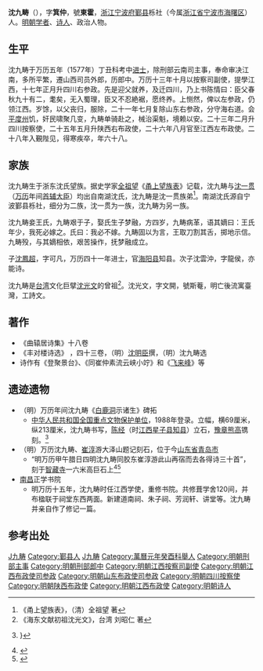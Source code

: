 {{明清人物信息框
| 姓名 = 沈九畴
| 原名 =
| 圖片名稱 = 
| 圖片大小 = 220px
| 圖片說明 = 
| 最高職務 = 江西左布政使
| 國家 = 大明
| 爵位 =
| 籍貫 = [[浙江|浙江]][[宁波府|宁波府]][[鄞县|鄞县]]
| 族裔 = 
| 字號 = 字箕仲，號東霍
| 室名 = 
| 諡號 = 
| 出生日期 = 嘉靖十二年
| 出生地點 = 
| 逝世日期 = 万历二十八年（1600年））
| 逝世地點 = 
| 墓葬 =
| 配偶 =
| 親屬 = （子）[[沈鳳超|沈鳳超]]、沈雲沖
| 出身 = 
*萬曆元年（1573年）癸酉科舉人
*萬曆五年（1577年）丁丑科進士出身
| 經歷 = 
| 著作 =
}}
'''沈九畴'''（{{bd|1533年||1600年|}}），字'''箕仲'''，號'''東霍'''，[[浙江|浙江]][[宁波府|宁波府]][[鄞县|鄞县]]栎社（今属[[浙江省|浙江省]][[宁波市|宁波市]][[海曙区|海曙区]]）人。[[明朝|明朝]][[学者|学者]]、[[诗人|诗人]]、政治人物。

==生平==
沈九畴于万历五年（1577年）丁丑科考中[[进士|进士]]，除刑部云南司主事，奉命审决江南，多所平繁，遷山西司员外郎，历郎中。万历十三年十月以按察司副使，提學江西，十七年正月升四川右参政。先是迎父就养，及迁四川，乃上书陈情曰：臣父春秋九十有二，耄矣，无入蜀理，臣又不忍絶裾，愿终养。上恻然，俾以左参政，仍领江西。岁馀，以父丧归，服除，二十一年七月复除山东右参政，分守海右道。会[[平度州|平度州]]饥，奸民啸聚几变，九畴单骑赴之，械治渠魁，境赖以安。二十三年二月升四川按察使，二十五年五月升陕西右布政使，二十六年八月官至江西左布政使。二十八年入覲陛见，得寒疾卒，年六十八。

==家族==
沈九畴生于浙东沈氏望族。据史学家[[全祖望|全祖望]]《[[甬上望族表|甬上望族表]]》记载，沈九畴与[[沈一贯|沈一贯]]（[[万历|万历]]年间[[明朝首辅列表|首辅大臣]]）均出自南湖沈氏，沈九畴是沈一贯族弟<ref>《甬上望族表》，（清）全祖望 著</ref>。南湖沈氏源自宁波鄞县栎社，细分为二族，沈一贯为一族，沈九畴为另一族。

沈九畴妾王氏，九畴艰于子，娶氏生子梦融，方四岁，九畴病革，语其嫡曰：王氏年少，我死必嫁之。氏曰：我必不嫁。九畴固以为言，王取刀割其舌，掷地示信。九畴殁，与其嫡相依，艰苦操作，抚梦融成立。

子[[沈鳳超|沈鳳超]]，字可凡，万历四十一年进士，官[[海阳县|海阳县]]知县。次子沈雲沖，字龍侯，亦能诗。

沈九畴是[[台湾|台湾]]文化巨擘[[沈光文|沈光文]]的曾祖<ref>《海东文献初祖沈光文》，台湾 刘昭仁 著</ref>。沈光文，字文開，號斯菴，明亡後流寓臺灣，工詩文。

==著作==
*《曲辕居诗集》十八卷
*《丰对楼诗选》 ，四十三卷，（明）[[沈明臣|沈明臣]]撰，（明）沈九畴选
* 诗作有《登聚景台》、《同崔仲素流云峡小竚》和《[[飞来峰|飞来峰]]》等

==遗迹遗物==
* （明）万历年间沈九畴《[[白鹿洞书院|白鹿洞]]示诸生》碑拓
** [[中华人民共和国|中华人民共和国]][[全国重点文物保护单位|全国重点文物保护单位]]，1988年登录。立幅，横69厘米，纵213厘米，沈九畴书写，[[陈经|陈经]]（时[[江西|江西]][[星子县|星子县]][[知县|知县]]）立石，[[豫章|豫章]][[熊高|熊高]]镌刻。<ref name="沈九畴《白鹿洞示诸生》">{{cite web|url=http://digitalmuseum.zju.edu.cn/front.do?methede=showGood&oid=8a8691a629d3d0890129d3d2b87103b3&schoolid=47|title=明万历沈九畴《白鹿洞示诸生》碑拓|publisher=[[湖南大学|湖南大学]][[岳麓书院|岳麓书院]]数字博物馆|author=|date=|accessdate=2012年2月18日|language=zh-hans|archive-date=2013年12月2日|archive-url=https://web.archive.org/web/20131202154146/http://digitalmuseum.zju.edu.cn/front.do?methede=showGood|dead-url=yes}}}</ref>
* （明）万历沈九畴、[[崔淳|崔淳]]游大泽山题记刻石，位于今[[山东省|山东省]][[青岛市|青岛市]]
** “明万历甲午腊日四明沈九畴同胶东崔淳游此山再宿而去各得诗三十首”，刻于[[智藏寺|智藏寺]]一六米高巨石上<ref name="沈九畴崔淳石刻1">{{cite web|url=http://qdsq-pd.qingdao.gov.cn/shizhi/pingdushizhi.nsf/8441323bd3cf67fc48256d1b00064d1c/822f7d79cf0e79e848256d9a002c85ac?OpenDocument|title=第三节 石刻|publisher=[[青岛市|青岛市]]政府|author=|date=|accessdate=2012年2月18日|language=zh-hans|archive-date=2007年9月13日|archive-url=https://web.archive.org/web/20070913024830/http://qdsq-pd.qingdao.gov.cn/shizhi/pingdushizhi.nsf/8441323bd3cf67fc48256d1b00064d1c/822f7d79cf0e79e848256d9a002c85ac?OpenDocument|dead-url=yes}}</ref><ref name="沈九畴崔淳石刻2">{{cite web|url=http://202.110.193.6/nianjianku.nsf/a797ca9c92b69cd0482569c3001f3148/73d6c0ead78b401a482570fb002513cf?OpenDocument|title=大泽山石刻钩沉|publisher=青岛政务信息公众网|author=|date=|accessdate=2012年2月18日|language=zh-hans}}{{dead link|date=2018年3月 |bot=InternetArchiveBot |fix-attempted=yes }}</ref>
* [[南昌|南昌]]正学书院
** 明万历十五年，沈九畴时任江西学使，重修书院。共修葺学舍120间，并布楹联于祠堂东西两面。新建道南祠、朱子祠、芳润轩、讲堂等。沈九畴并亲自作了修记一篇。

==参考出处==
{{reflist}}

{{萬曆五年丁丑科殿試金榜}}

{{规范控制}}

{{DEFAULTSORT:Shen沈九畴}}
[[Category:沈姓|J九畴]]
[[Category:鄞县人|Category:鄞县人]]
[[Category:栎社沈氏|J九畴]]
[[Category:萬曆元年癸酉科舉人|Category:萬曆元年癸酉科舉人]]
[[Category:明朝刑部主事|Category:明朝刑部主事]]
[[Category:明朝刑部郎中|Category:明朝刑部郎中]]
[[Category:明朝江西按察司副使|Category:明朝江西按察司副使]]
[[Category:明朝江西布政使司参政|Category:明朝江西布政使司参政]]
[[Category:明朝山东布政使司参政|Category:明朝山东布政使司参政]]
[[Category:明朝四川按察使|Category:明朝四川按察使]]
[[Category:明朝陕西布政使|Category:明朝陕西布政使]]
[[Category:明朝江西布政使|Category:明朝江西布政使]]
[[Category:明朝诗人|Category:明朝诗人]]